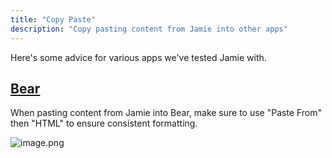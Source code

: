 ```yaml
---
title: "Copy Paste"
description: "Copy pasting content from Jamie into other apps"
---
```


Here's some advice for various apps we've tested Jamie with.

## [Bear](https://bear.app/)

When pasting content from Jamie into Bear, make sure to use "Paste From" then "HTML" to ensure consistent formatting.

![image.png](/images/image.png)